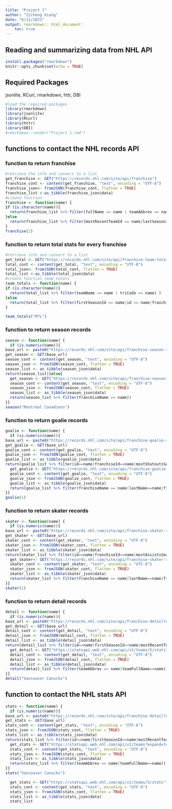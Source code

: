 ```yaml
---
title: "Project 1"
author: "Zichang Xiang"
date: "6/11/2021"
output: rmarkdown:: html_document：
    toc: true
---
```

## Reading and summarizing data from NHL API
```r
install.packages("rmarkdown")
knitr::opts_chunk$set(echo = TRUE)
```

## Required Packages
jsonlite, RCurl, rmarkdown, httr, DBI

```r
#load the required packages
library(rmarkdown)
library(jsonlite)
library(RCurl)
library(httr)
library(DBI)
#rmarkdown::render("Project 1.rmd")
```

## functions to contact the NHL records API

### function to return franchise
```r
#retrieve the info and convert to a list
get_franchise <- GET("https://records.nhl.com/site/api/franchise")
franchise_cont <- content(get_franchise, "text", encoding = "UTF-8")
franchise_json<- fromJSON(franchise_cont, flatten = TRUE)
franchise_list <-as_tibble(franchise_json$data)
#create function
franchise <- function(name) {
if (is.character(name)){
  return(franchise_list %>% filter(fullName == name | teamAbbrev == name | teamCommonName == name |teamPlaceName == name) %>% collect())
}else
  return(franchise_list %>% filter(mostRecentTeamId == name|lastSeasonId == name|firstSeasonId == name|id == name) %>% collect())
}
franchise(2)
```

### function to return total stats for every franchise
```r
#retrieve info and convert to a list
get_total <- GET("https://records.nhl.com/site/api/franchise-team-totals")
total_cont <- content(get_total, "text", encoding = "UTF-8")
total_json<- fromJSON(total_cont, flatten = TRUE)
total_list <-as_tibble(total_json$data)
#create function team_totals
team_totals <- function(name) {
if (is.character(name)){
  return(total_list %>% filter(teamName == name | triCode == name) )
}else
  return(total_list %>% filter(firstSeasonId == name|id == name|franchiseId == name|lastSeasonId == name|teamId==name) )
}

team_totals("MTL")
```

### function to return season records
```r
season <- function(name) {
  if (is.numeric(name)){
base_url <- paste0("https://records.nhl.com/site/api/franchise-season-records?cayenneExp=franchiseId=", name)
get_season <- GET(base_url)
season_cont <- content(get_season, "text", encoding = "UTF-8")
season_json <- fromJSON(season_cont, flatten = TRUE)
season_list <- as_tibble(season_json$data)
return(season_list)}else{
  get_season <- GET("https://records.nhl.com/site/api/franchise-season-records")
  season_cont <- content(get_season, "text", encoding = "UTF-8")
  season_json <- fromJSON(season_cont, flatten = TRUE)
  season_list <- as_tibble(season_json$data)
  return(season_list %>% filter(franchiseName == name))
}}
season("Montréal Canadiens")
```
### function to return goalie records
```r
goalie <- function(name) {
  if (is.numeric(name)){
base_url <- paste0("https://records.nhl.com/site/api/franchise-goalie-records?cayenneExp=franchiseId=", name)
get_goalie <- GET(base_url)
goalie_cont <- content(get_goalie, "text", encoding = "UTF-8")
goalie_json <- fromJSON(goalie_cont, flatten = TRUE)
goalie_list <- as_tibble(goalie_json$data)
return(goalie_list %>% filter(id==name|franchiseId==name|mostShutoutsSeasonIds==name|mostWinsSeasonIds==name|playerId==name))}else{
  get_goalie <- GET("https://records.nhl.com/site/api/franchise-goalie-records")
  goalie_cont <- content(get_goalie, "text", encoding = "UTF-8")
  goalie_json <- fromJSON(goalie_cont, flatten = TRUE)
  goalie_list <- as_tibble(goalie_json$data)
  return(goalie_list %>% filter(franchiseName == name|lastName==name|firstName==name))
}}
goalie(1)
```
### function to return skater records
```r
skater <- function(name) {
  if (is.numeric(name)){
base_url <- paste0("https://records.nhl.com/site/api/franchise-skater-records?cayenneExp=franchiseId=", name)
get_skater <- GET(base_url)
skater_cont <- content(get_skater, "text", encoding = "UTF-8")
skater_json <- fromJSON(skater_cont, flatten = TRUE)
skater_list <- as_tibble(skater_json$data)
return(skater_list %>% filter(id==name|franchiseId==name|mostAssistsSeasonIds==name|mostGoalsSeasonIds==name|mostPenaltyMinutesSeasonIds==name))}else{
  get_skater<- GET("https://records.nhl.com/site/api/franchise-skater-records")
  skater_cont <- content(get_skater, "text", encoding = "UTF-8")
  skater_json <- fromJSON(skater_cont, flatten = TRUE)
  skater_list <- as_tibble(skater_json$data)
  return(skater_list %>% filter(franchiseName == name|lastName==name|firstName==name))
}}
skater(1)
```

### function to return detail records
```r
detail <- function(name) {
  if (is.numeric(name)){
base_url <- paste0("https://records.nhl.com/site/api/franchise-detail?cayenneExp=mostRecentTeamId=", name)
get_detail <- GET(base_url)
detail_cont <- content(get_detail, "text", encoding = "UTF-8")
detail_json <- fromJSON(detail_cont, flatten = TRUE)
detail_list <- as_tibble(detail_json$data)
return(detail_list %>% filter(id==name|firstSeasonId==name|mostRecentTeamId==name))}else{
  get_detail <- GET("https://statsapi.web.nhl.com/api/v1/teams/5/stats")
  detail_cont <- content(get_detail, "text", encoding = "UTF-8")
  detail_json <- fromJSON(detail_cont, flatten = TRUE)
  detail_list <- as_tibble(detail_json$data)
  return(detail_list %>% filter(teamAbbrev == name|teamFullName==name))
}}
detail("Vancouver Canucks")
```


## function to contact the NHL stats API
```r
stats <- function(name) {
  if (is.numeric(name)){
base_url <- paste0("https://records.nhl.com/site/api/franchise-detail?cayenneExp=mostRecentTeamId=", name)
get_stats <- GET(base_url)
stats_cont <- content(get_stats, "text", encoding = "UTF-8")
stats_json <- fromJSON(stats_cont, flatten = TRUE)
stats_list <- as_tibble(stats_json$data)
return(stats_list %>% filter(id==name|firstSeasonId==name|mostRecentTeamId==name))}else{
  get_stats <- GET("https://statsapi.web.nhl.com/api/v1/teams?expand=team.stats")
  stats_cont <- content(get_stats, "text", encoding = "UTF-8")
  stats_json <- fromJSON(stats_cont, flatten = TRUE)
  stats_list <- as_tibble(stats_json$data)
  return(stats_list %>% filter(teamAbbrev == name|teamFullName==name))
}}
stats("Vancouver Canucks")
```

```r
  get_stats <- GET("https://statsapi.web.nhl.com/api/v1/teams/5/stats")
  stats_cont <- content(get_stats, "text", encoding = "UTF-8")
  stats_json <- fromJSON(stats_cont, flatten = TRUE)
  stats_list <- as_tibble(stats_json$data)
  stats_list
```

